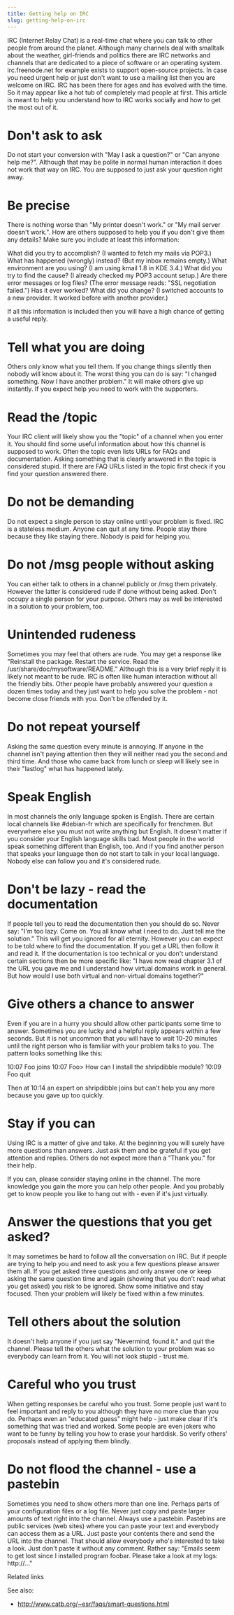 ```yaml
---
title: Getting help on IRC
slug: getting-help-on-irc
---
```


IRC (Internet Relay Chat) is a real-time chat where you can talk to other people from around the planet. Although many channels deal with smalltalk about the weather, girl-friends and politics there are IRC networks and channels that are dedicated to a piece of software or an operating system. irc.freenode.net for example exists to support open-source projects. In case you need urgent help or just don't want to use a mailing list then you are welcome on IRC. IRC has been there for ages and has evolved with the time. So it may appear like a hot tub of completely mad people at first. This article is meant to help you understand how to IRC works socially and how to get the most out of it.

# Don't ask to ask

Do not start your conversion with "May I ask a question?" or "Can anyone help me?". Although that may be polite in normal human interaction it does not work that way on IRC. You are supposed to just ask your question right away.

# Be precise

There is nothing worse than "My printer doesn't work." or "My mail server doesn't work.". How are others supposed to help you if you don't give them any details? Make sure you include at least this information:

What did you try to accomplish? (I wanted to fetch my mails via POP3.)
What has happened (wrongly) instead? (But my inbox remains empty.)
What environment are you using? (I am using kmail 1.8 in KDE 3.4.)
What did you try to find the cause? (I already checked my POP3 account setup.)
Are there error messages or log files? (The error message reads: "SSL negotiation failed.")
Has it ever worked? What did you change? (I switched accounts to a new provider. It worked before with another provider.)

If all this information is included then you will have a high chance of getting a useful reply.

# Tell what you are doing

Others only know what you tell them. If you change things silently then nobody will know about it. The worst thing you can do is say: "I changed something. Now I have another problem." It will make others give up instantly. If you expect help you need to work with the supporters.

# Read the /topic

Your IRC client will likely show you the "topic" of a channel when you enter it. You should find some useful information about how this channel is supposed to work. Often the topic even lists URLs for FAQs and documentation. Asking something that is clearly answered in the topic is considered stupid. If there are FAQ URLs listed in the topic first check if you find your question answered there.

# Do not be demanding

Do not expect a single person to stay online until your problem is fixed. IRC is a stateless medium. Anyone can quit at any time. People stay there because they like staying there. Nobody is paid for helping you.

# Do not /msg people without asking

You can either talk to others in a channel publicly or /msg them privately. However the latter is considered rude if done without being asked. Don't occupy a single person for your purpose. Others may as well be interested in a solution to your problem, too.

# Unintended rudeness

Sometimes you may feel that others are rude. You may get a response like "Reinstall the package. Restart the service. Read the /usr/share/doc/mysoftware/README." Although this is a very brief reply it is likely not meant to be rude. IRC is often like human interaction without all the friendly bits. Other people have probably answered your question a dozen times today and they just want to help you solve the problem - not become close friends with you. Don't be offended by it.

# Do not repeat yourself

Asking the same question every minute is annoying. If anyone in the channel isn't paying attention then they will neither read you the second and third time. And those who came back from lunch or sleep will likely see in their "lastlog" what has happened lately.

# Speak English

In most channels the only language spoken is English. There are certain local channels like #debian-fr which are specifically for frenchmen. But everywhere else you must not write anything but English. It doesn't matter if you consider your English language skills bad. Most people in the world speak something different than English, too. And if you find another person that speaks your language then do not start to talk in your local language. Nobody else can follow you and it's considered rude.

# Don't be lazy - read the documentation

If people tell you to read the documentation then you should do so. Never say: "I'm too lazy. Come on. You all know what I need to do. Just tell me the solution." This will get you ignored for all eternity. However you can expect to be told where to find the documentation. If you get a URL then follow it and read it. If the documentation is too technical or you don't understand certain sections then be more specific like: "I have now read chapter 3.1 of the URL you gave me and I understand how virtual domains work in general. But how would I use both virtual and non-virtual domains together?"

# Give others a chance to answer

Even if you are in a hurry you should allow other participants some time to answer. Sometimes you are lucky and a helpful reply appears within a few seconds. But it is not uncommon that you will have to wait 10-20 minutes until the right person who is familiar with your problem talks to you. The pattern looks something like this:

 10:07 Foo joins
 10:07 Foo> How can I install the shripdibble module?
 10:09 Foo quit

Then at 10:14 an expert on shripdibble joins but can't help you any more because you gave up too quickly.

# Stay if you can

Using IRC is a matter of give and take. At the beginning you will surely have more questions than answers. Just ask them and be grateful if you get attention and replies. Others do not expect more than a "Thank you." for their help.

If you can, please consider staying online in the channel. The more knowledge you gain the more you can help other people. And you probably get to know people you like to hang out with - even if it's just virtually.

# Answer the questions that you get asked?

It may sometimes be hard to follow all the conversation on IRC. But if people are trying to help you and need to ask you a few questions please answer them all. If you get asked three questions and only answer one or keep asking the same question time and again (showing that you don't read what you get asked) you risk to be ignored. Show some initiative and stay focused. Then your problem will likely be fixed within a few minutes.

# Tell others about the solution

It doesn't help anyone if you just say "Nevermind, found it." and quit the channel. Please tell the others what the solution to your problem was so everybody can learn from it. You will not look stupid - trust me.

# Careful who you trust

When getting responses be careful who you trust. Some people just want to feel important and reply to you although they have no more clue than you do. Perhaps even an "educated guess" might help - just make clear if it's something that was tried and worked. Some people are even jokers who want to be funny by telling you how to erase your harddisk. So verify others' proposals instead of applying them blindly.

# Do not flood the channel - use a pastebin

Sometimes you need to show others more than one line. Perhaps parts of your configuration files or a log file. Never just copy and paste larger amounts of text right into the channel. Always use a pastebin. Pastebins are public services (web sites) where you can paste your text and everybody can access them as a URL. Just paste your contents there and send the URL into the channel. That should allow everybody who's interested to take a look. Just don't paste it without any comment. Rather say: "Emails seem to get lost since I installed program foobar. Please take a look at my logs: http://..."

Related links

See also:

- http://www.catb.org/~esr/faqs/smart-questions.html
